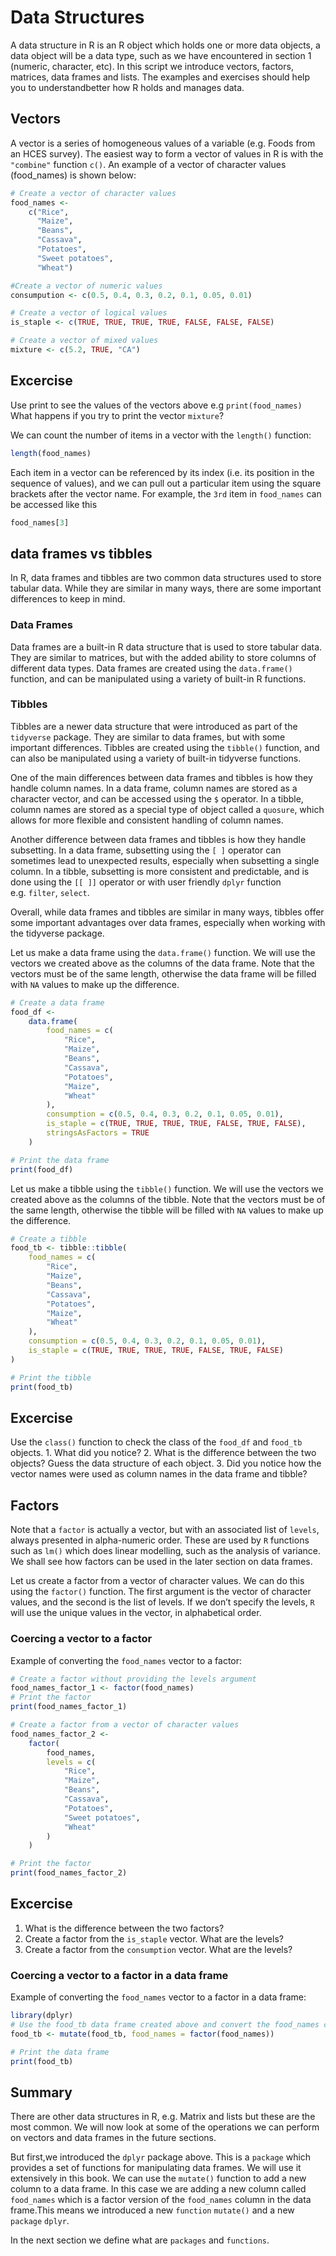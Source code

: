 # Data Structures

A data structure in R is an R object which holds one or more data objects, a data object will be a data type, such as we have encountered in section 1 (numeric, character, etc).  In this script we introduce vectors, factors, matrices, data frames and lists. The examples and exercises should help you to understandbetter how R holds and manages data. 

## Vectors

A vector is a series of homogeneous values of a variable (e.g. Foods from an HCES survey). The easiest  way to form a vector of values in R is with the `"combine"` function `c()`.
An example of a vector of character values (food_names) is shown below:

```r
# Create a vector of character values
food_names <-
    c("Rice",
      "Maize",
      "Beans",
      "Cassava",
      "Potatoes",
      "Sweet potatoes",
      "Wheat")

#Create a vector of numeric values
consumpution <- c(0.5, 0.4, 0.3, 0.2, 0.1, 0.05, 0.01)

# Create a vector of logical values
is_staple <- c(TRUE, TRUE, TRUE, TRUE, FALSE, FALSE, FALSE)

# Create a vector of mixed values
mixture <- c(5.2, TRUE, "CA")
```

:::{.callout-note}
## Excercise
Use print to see the values of the vectors above e.g `print(food_names)`
What happens if you try to print the vector `mixture`?
:::

:::{.callout-tip}
We can count the number of items in a vector with the `length()` function:

```r
length(food_names)
```

Each item in a vector can be referenced by its index (i.e. its position in the sequence of values), 
and we can pull out a particular item using the square brackets after the vector name.  For example,
the `3rd` item in `food_names` can be accessed like this

```r
food_names[3]
```
:::

## data frames vs tibbles
In R, data frames and tibbles are two common data structures used to store tabular data. While they are similar in many ways, there are some important differences to keep in mind.

### Data Frames
Data frames are a built-in R data structure that is used to store tabular data. They are similar to matrices, but with the added ability to store columns of different data types. Data frames are created using the `data.frame()` function, and can be manipulated using a variety of built-in R functions.

### Tibbles
Tibbles are a newer data structure that were introduced as part of the `tidyverse` package. They are similar to data frames, but with some important differences. Tibbles are created using the `tibble()` function, and can also be manipulated using a variety of built-in tidyverse functions.

One of the main differences between data frames and tibbles is how they handle column names. In a data frame, column names are stored as a character vector, and can be accessed using the `$` operator. In a tibble, column names are stored as a special type of object called a `quosure`, which allows for more flexible and consistent handling of column names.

Another difference between data frames and tibbles is how they handle subsetting. In a data frame, subsetting using the `[ ]` operator can sometimes lead to unexpected results, especially when subsetting a single column. In a tibble, subsetting is more consistent and predictable, and is done using the `[[ ]]` operator or with user friendly `dplyr` function e.g. `filter`, `select`.

Overall, while data frames and tibbles are similar in many ways, tibbles offer some important advantages over data frames, especially when working with the tidyverse package.

Let us make a data frame using the `data.frame()` function.  We will use the vectors we created above as the columns of the data frame.  Note that the vectors must be of the same length, otherwise the data frame will be filled with `NA` values to make up the difference.

```r
# Create a data frame
food_df <-
    data.frame(
        food_names = c(
            "Rice",
            "Maize",
            "Beans",
            "Cassava",
            "Potatoes",
            "Maize",
            "Wheat"
        ),
        consumption = c(0.5, 0.4, 0.3, 0.2, 0.1, 0.05, 0.01),
        is_staple = c(TRUE, TRUE, TRUE, TRUE, FALSE, TRUE, FALSE),
        stringsAsFactors = TRUE
    )

# Print the data frame
print(food_df)
```

Let us make a tibble using the `tibble()` function.  We will use the vectors we created above as the columns of the tibble.  Note that the vectors must be of the same length, otherwise the tibble will be filled with `NA` values to make up the difference.

```r
# Create a tibble
food_tb <- tibble::tibble(
    food_names = c(
        "Rice",
        "Maize",
        "Beans",
        "Cassava",
        "Potatoes",
        "Maize",
        "Wheat"
    ),
    consumption = c(0.5, 0.4, 0.3, 0.2, 0.1, 0.05, 0.01),
    is_staple = c(TRUE, TRUE, TRUE, TRUE, FALSE, TRUE, FALSE)
)

# Print the tibble
print(food_tb)
```

:::{.callout-note}
## Excercise
Use the `class()` function to check the class of the `food_df` and `food_tb` objects.
1. What did you notice?
2. What is the difference between the two objects? Guess the data structure of each object.
3. Did you notice how the vector names were used as column names in the data frame and tibble?
:::


## Factors

Note that a `factor` is actually a vector, but with an associated list of `levels`, always presented in alpha-numeric order.  These are used by `R` functions such as `lm()` which does linear modelling, such as the analysis of variance.  We shall see how factors can be used in the later section on data frames.

Let us create a factor from a vector of character values.  We can do this using the `factor()` function.  The first argument is the vector of character values, and the second is the list of levels.  If we don't specify the levels, `R` will use the unique values in the vector, in alphabetical order.

### Coercing a vector to a factor
Example of converting the `food_names` vector to a factor:

```r
# Create a factor without providing the levels argument
food_names_factor_1 <- factor(food_names)
# Print the factor
print(food_names_factor_1)

# Create a factor from a vector of character values
food_names_factor_2 <-
    factor(
        food_names,
        levels = c(
            "Rice",
            "Maize",
            "Beans",
            "Cassava",
            "Potatoes",
            "Sweet potatoes",
            "Wheat"
        )
    )

# Print the factor
print(food_names_factor_2)
```

:::{.callout-note}
## Excercise
1. What is the difference between the two factors?
2. Create a factor from the `is_staple` vector. What are the levels?
3. Create a factor from the `consumption` vector. What are the levels?
:::

### Coercing a vector to a factor in a data frame
Example of converting the `food_names` vector to a factor in a data frame:

```r
library(dplyr)
# Use the food_tb data frame created above and convert the food_names column to a factor
food_tb <- mutate(food_tb, food_names = factor(food_names))

# Print the data frame
print(food_tb)
```

## Summary
There are other data structures in R, e.g. Matrix and lists but these are the most common.  We will now look at some of the operations we can perform on vectors and data frames in the future sections.

But first,we introduced the `dplyr` package above.  This is a `package` which provides a set of functions for manipulating data frames.  We will use it extensively in this book. We can use the `mutate()` function to add a new column to a data frame.  In this case we are adding a new column called `food_names` which is a factor version of the `food_names` column in the data frame.This means we introduced a new `function` `mutate()` and a new `package` `dplyr`.  

In the next section we define what are `packages` and `functions`.

